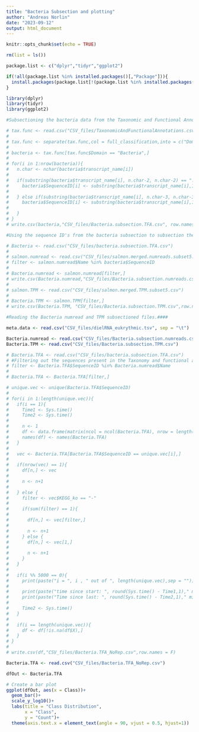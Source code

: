 ```yaml
---
title: "Bacteria Subsection and plotting"
author: "Andreas Norlin"
date: "2023-09-12"
output: html_document
---
```


```r
knitr::opts_chunk$set(echo = TRUE)

rm(list = ls())

package.list <- c("dplyr","tidyr","ggplot2")

if(!all(package.list %in% installed.packages()[,"Package"])){
  install.packages(package.list[!(package.list %in% installed.packages()[,"Package"])])
}

library(dplyr)
library(tidyr)
library(ggplot2)

#Subsectioning the bacteria data from the Taxonomic and Functional Annotations file####

# tax.func <- read.csv("CSV_files/TaxonomicAndFunctionalAnnotations.csv", sep = "\t")
# 
# tax.func <- separate(tax.func,col = full_classification,into = c("Domain","Supergroup","Division","Class","Order","Family","Genus","Species"), sep = ";", remove = FALSE)
# 
# bacteria <- tax.func[tax.func$Domain == "Bacteria",]
# 
# for(i in 1:nrow(bacteria)){
#   n.char <- nchar(bacteria$transcript_name[i])
#   
#   if(substring(bacteria$transcript_name[i], n.char-2, n.char-2) == "."){
#     bacteria$SequenceID[i] <- substring(bacteria$transcript_name[i],1,n.char-3)
#     
#   } else if(substring(bacteria$transcript_name[i], n.char-3, n.char-3) == "."){
#     bacteria$SequenceID[i] <- substring(bacteria$transcript_name[i],1,n.char-4)
#     
#   }
# }
# write.csv(bacteria,"CSV_files/Bacteria.subsection.TFA.csv", row.names = F)

#Using the sequence ID's from the bacteria subsection to subsection the numreads and the TPM files####

# Bacteria <- read.csv("CSV_files/bacteria.subsection.TFA.csv")
# 
# salmon.numread <- read.csv("CSV_files/salmon.merged.numreads.subset5.csv")
# filter <- salmon.numread$Name %in% bacteria$SequenceID
# 
# Bacteria.numread <- salmon.numread[filter,]
# write.csv(Bacteria.numread,"CSV_files/Bacteria.subsection.numreads.csv",row.names = F)
# 
# salmon.TPM <- read.csv("CSV_files/salmon.merged.TPM.subset5.csv")
# 
# Bacteria.TPM <- salmon.TPM[filter,]
# write.csv(Bacteria.TPM, "CSV_files/Bacteria.subsection.TPM.csv",row.names = F)

#Reading the Bacteria numread and TPM subsectioned files.####

meta.data <- read.csv("CSV_files/dielRNA_eukrythmic.tsv", sep = "\t")

Bacteria.numread <- read.csv("CSV_files/Bacteria.subsection.numreads.csv")
Bacteria.TPM <- read.csv("CSV_files/Bacteria.subsection.TPM.csv")

# Bacteria.TFA <- read.csv("CSV_files/bacteria.subsection.TFA.csv")
# #Filtering out the sequences present in the Taxonomy and functional annotations data, but not in the numread/TPM
# filter <- Bacteria.TFA$SequenceID %in% Bacteria.numread$Name 
# 
# Bacteria.TFA <- Bacteria.TFA[filter,]
```

```r
# unique.vec <- unique(Bacteria.TFA$SequenceID)
# 
# for(i in 1:length(unique.vec)){
#   if(i == 1){
#     Time1 <- Sys.time()
#     Time2 <- Sys.time()
# 
#     n <- 1
#     df <- data.frame(matrix(ncol = ncol(Bacteria.TFA), nrow = length(unique.vec)))
#     names(df) <- names(Bacteria.TFA)
#   }
# 
#   vec <- Bacteria.TFA[Bacteria.TFA$SequenceID == unique.vec[i],]
# 
#   if(nrow(vec) == 1){
#     df[n,] <- vec
# 
#     n <- n+1
# 
#   } else {
#     filter <- vec$KEGG_ko == "-"
# 
#     if(sum(filter) == 1){
# 
#       df[n,] <- vec[filter,]
# 
#       n <- n+1
#     } else {
#       df[n,] <- vec[1,]
# 
#       n <- n+1
#     }
#   }
# 
#   if(i %% 5000 == 0){
#     print(paste("i = ", i , " out of ", length(unique.vec),sep = ""))
# 
#     print(paste("time since start: ", round(Sys.time() - Time1,1)," minutes", sep = ""))
#     print(paste("Time since last: ", round(Sys.time() - Time2,1)," minutes", sep = ""))
# 
#     Time2 <- Sys.time()
#   }
# 
#   if(i == length(unique.vec)){
#     df <- df[!is.na(df$X),]
#   }
# }
# 
# write.csv(df,"CSV_files/Bacteria.TFA_NoRep.csv",row.names = F)
```


```r
Bacteria.TFA <- read.csv("CSV_files/Bacteria.TFA_NoRep.csv")

dfOut <- Bacteria.TFA

# Create a bar plot
ggplot(dfOut, aes(x = Class))+
  geom_bar()+
  scale_y_log10()+
  labs(title = "Class Distribution",
       x = "Class",
       y = "Count")+
  theme(axis.text.x = element_text(angle = 90, vjust = 0.5, hjust=1))


```


